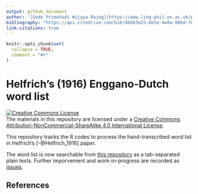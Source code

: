 ```yaml
---
output: github_document
author: '[Gede Primahadi Wijaya Rajeg](https://www.ling-phil.ox.ac.uk/people/gede-rajeg) <a itemprop="sameAs" content="https://orcid.org/0000-0002-2047-8621" href="https://orcid.org/0000-0002-2047-8621" target="orcid.widget" rel="noopener noreferrer" style="vertical-align:top;"><img src="https://orcid.org/sites/default/files/images/orcid_16x16.png" style="width:1em;margin-right:.5em;" alt="ORCID iD icon"></a>'
bibliography: "https://api.citedrive.com/bib/4b0b3e25-6b5e-4e8a-88bd-70eecbd3219b/references.bib?x=eyJpZCI6ICI0YjBiM2UyNS02YjVlLTRlOGEtODhiZC03MGVlY2JkMzIxOWIiLCAidXNlciI6ICIzODg0IiwgInNpZ25hdHVyZSI6ICIwMTIwZmQ5MWIwMjAzNDEzOTMxZWQ0OGE1MTQzMGU1Y2NhMTc3MzUwMmNhNmE1NjU3Y2RmN2VhMjc3NDNjMjcwIn0=/bibliography.bib"
link-citations: true
---
```


<!-- README.md is generated from README.Rmd. Please edit that file -->

```r
knitr::opts_chunk$set(
  collapse = TRUE,
  comment = "#>"
)
```

# Helfrich’s (1916) Enggano-Dutch word list

<!-- badges: start -->
<a rel="license" href="http://creativecommons.org/licenses/by-nc-sa/4.0/"><img alt="Creative Commons License" style="border-width:0" src="https://i.creativecommons.org/l/by-nc-sa/4.0/88x31.png" /></a><br />The materials in this repository are licensed under a <a rel="license" href="http://creativecommons.org/licenses/by-nc-sa/4.0/">Creative Commons Attribution-NonCommercial-ShareAlike 4.0 International License</a>.
<!-- badges: end -->

This repository tracks the R codes to process the hand-transcribed word list in Helfrich’s [-@Helfrich_1916] paper. 

The word list is now searchable from [this repository](https://github.com/engganolang/helfrich-1916-wordlist/blob/main/data/helfrich1916.tsv) as a tab-separated plain texts. Further imporvement and work-in-progress are recorded as [issues](https://github.com/engganolang/helfrich-1916-wordlist/issues).

## References

